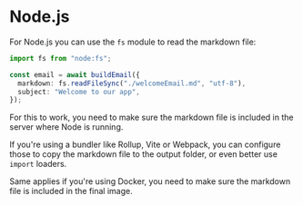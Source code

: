 # Node.js

For Node.js you can use the `fs` module to read the markdown file:

```ts
import fs from "node:fs";

const email = await buildEmail({
  markdown: fs.readFileSync("./welcomeEmail.md", "utf-8"),
  subject: "Welcome to our app",
});
```

For this to work, you need to make sure the markdown file is included in the server where Node is running.

If you're using a bundler like Rollup, Vite or Webpack, you can configure those to copy the markdown file to the output folder, or even better use `import` loaders.

Same applies if you're using Docker, you need to make sure the markdown file is included in the final image.
